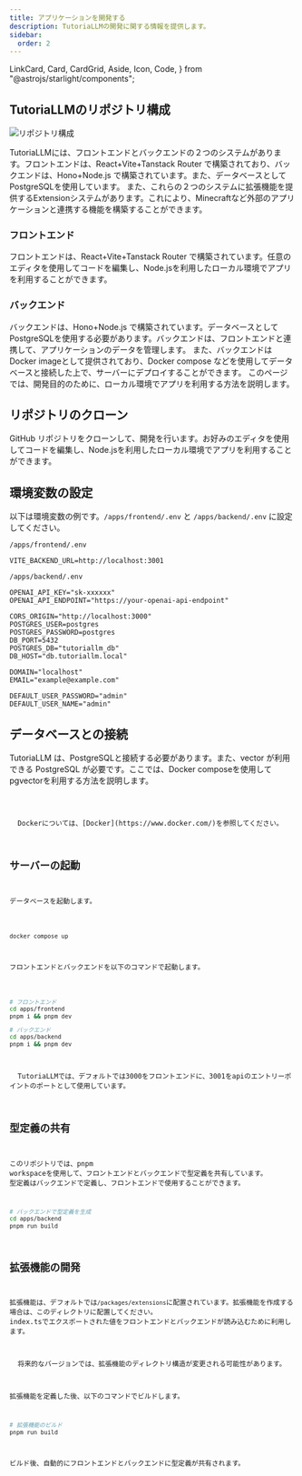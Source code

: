 ```yaml
---
title: アプリケーションを開発する
description: TutoriaLLMの開発に関する情報を提供します。
sidebar:
  order: 2
---
```


  LinkCard,
  Card,
  CardGrid,
  Aside,
  Icon,
  Code,
} from "@astrojs/starlight/components";

## TutoriaLLMのリポジトリ構成

![リポジトリ構成](../../media/images/stacks.png)

TutoriaLLMには、フロントエンドとバックエンドの２つのシステムがあります。フロントエンドは、React+Vite+Tanstack Router で構築されており、バックエンドは、Hono+Node.js で構築されています。また、データベースとして PostgreSQLを使用しています。
また、これらの２つのシステムに拡張機能を提供するExtensionシステムがあります。これにより、Minecraftなど外部のアプリケーションと連携する機能を構築することができます。

### フロントエンド

フロントエンドは、React+Vite+Tanstack Router で構築されています。任意のエディタを使用してコードを編集し、Node.jsを利用したローカル環境でアプリを利用することができます。

### バックエンド

バックエンドは、Hono+Node.js で構築されています。データベースとして PostgreSQLを使用する必要があります。バックエンドは、フロントエンドと連携して、アプリケーションのデータを管理します。
また、バックエンドはDocker imageとして提供されており、Docker compose などを使用してデータベースと接続した上で、サーバーにデプロイすることができます。
このページでは、開発目的のために、ローカル環境でアプリを利用する方法を説明します。

## リポジトリのクローン

GitHub リポジトリをクローンして、開発を行います。お好みのエディタを使用してコードを編集し、Node.jsを利用したローカル環境でアプリを利用することができます。

<LinkCard
  title="GitHub リポジトリ"
  description="TutoriaLLM の GitHub リポジトリを確認してください。"
  href="https://github.com/TutoriaLLM/TutoriaLLM"
/>

## 環境変数の設定

以下は環境変数の例です。`/apps/frontend/.env` と `/apps/backend/.env` に設定してください。

`/apps/frontend/.env`

```env
VITE_BACKEND_URL=http://localhost:3001
```

`/apps/backend/.env`

```env
OPENAI_API_KEY="sk-xxxxxx"
OPENAI_API_ENDPOINT="https://your-openai-api-endpoint"

CORS_ORIGIN="http://localhost:3000"
POSTGRES_USER=postgres
POSTGRES_PASSWORD=postgres
DB_PORT=5432
POSTGRES_DB="tutoriallm_db"
DB_HOST="db.tutoriallm.local"

DOMAIN="localhost"
EMAIL="example@example.com"

DEFAULT_USER_PASSWORD="admin"
DEFAULT_USER_NAME="admin"
```

## データベースとの接続

TutoriaLLM は、PostgreSQLと接続する必要があります。また、vector が利用できる PostgreSQL が必要です。ここでは、Docker composeを使用してpgvectorを利用する方法を説明します。


<Code code={composeExample} lang="yaml" title="/docker-compose.yml" />

<Aside type="note" title="About Docker">
  Dockerについては、[Docker](https://www.docker.com/)を参照してください。
</Aside>

## サーバーの起動

データベースを起動します。

```sh

docker compose up

```

フロントエンドとバックエンドを以下のコマンドで起動します。

```sh

# フロントエンド
cd apps/frontend
pnpm i && pnpm dev

# バックエンド
cd apps/backend
pnpm i && pnpm dev

```

<Aside type="note" title="ノート">
  TutoriaLLMでは、デフォルトでは3000をフロントエンドに、3001をapiのエントリーポイントのポートとして使用しています。
</Aside>

## 型定義の共有

このリポジトリでは、pnpm workspaceを使用して、フロントエンドとバックエンドで型定義を共有しています。
型定義はバックエンドで定義し、フロントエンドで使用することができます。

```sh
# バックエンドで型定義を生成
cd apps/backend
pnpm run build
```

## 拡張機能の開発

拡張機能は、デフォルトでは`/packages/extensions`に配置されています。拡張機能を作成する場合は、このディレクトリに配置してください。
index.tsでエクスポートされた値をフロントエンドとバックエンドが読み込むために利用します。

<Aside type="note" title="ノート">
  将来的なバージョンでは、拡張機能のディレクトリ構造が変更される可能性があります。
</Aside>

拡張機能を定義した後、以下のコマンドでビルドします。

```sh
# 拡張機能のビルド
pnpm run build
```

ビルド後、自動的にフロントエンドとバックエンドに型定義が共有されます。
